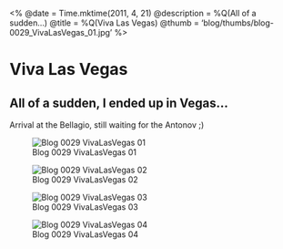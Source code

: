 <%
  @date = Time.mktime(2011, 4, 21)
  @description = %Q(All of a sudden...)
  @title = %Q(Viva Las Vegas)
  @thumb = 'blog/thumbs/blog-0029_VivaLasVegas_01.jpg'
%>

Viva Las Vegas
==============

All of a sudden, I ended up in Vegas...
---------------------------------------

Arrival at the Bellagio, still waiting for the Antonov ;)

![Blog 0029 VivaLasVegas 01](/images/blog/blog-0029_VivaLasVegas_01.jpg)

![Blog 0029 VivaLasVegas 02](/images/blog/blog-0029_VivaLasVegas_02.jpg)

![Blog 0029 VivaLasVegas 03](/images/blog/blog-0029_VivaLasVegas_03.jpg)

![Blog 0029 VivaLasVegas 04](/images/blog/blog-0029_VivaLasVegas_04.jpg)